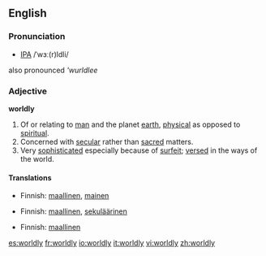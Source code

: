 ==English==
===Pronunciation===
*[[IPA]] /ˈwɜː(r)ldli/
also pronounced '''wurldlee''

===Adjective===
'''worldly'''

#Of or relating to [[man]] and the planet [[earth]], [[physical]] as opposed to [[spiritual]].
#Concerned with [[secular]] rather than [[sacred]] matters.
#Very [[sophisticated]] especially because of [[surfeit]]; [[versed]] in the ways of the world.

====Translations====
{{trans-top|opposed to spiritual}}
*Finnish: [[maallinen]], [[mainen]]
{{trans-bottom}}

{{trans-top|concerned with secular matters}}
*Finnish: [[maallinen]], [[sekuläärinen]]                                                 
{{trans-bottom}}

{{trans-top|versed in the ways of the world}}
*Finnish: [[maallinen]]
{{trans-bottom}}

[[es:worldly]]
[[fr:worldly]]
[[io:worldly]]
[[it:worldly]]
[[vi:worldly]]
[[zh:worldly]]